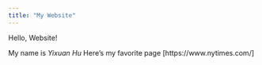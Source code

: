 ---
title: "My Website"
---

Hello, Website!

My name is _Yixuan Hu_
Here's my favorite page [https://www.nytimes.com/]

